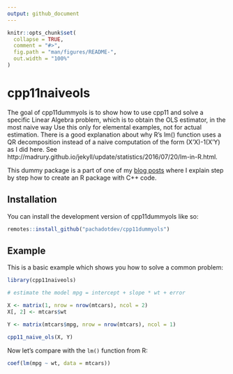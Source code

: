 ```yaml
---
output: github_document
---
```


<!-- README.md is generated from README.Rmd. Please edit that file -->

```r
knitr::opts_chunk$set(
  collapse = TRUE,
  comment = "#>",
  fig.path = "man/figures/README-",
  out.width = "100%"
)
```

# cpp11naiveols

<!-- badges: start -->
<!-- badges: end -->

The goal of cpp11dummyols is to show how to use cpp11 and solve a specific Linear Algebra problem, which is to obtain the OLS estimator, in the most naive way Use this only for elemental examples, not for actual estimation. There is a good explanation about why R's lm() function uses a QR decomposition instead of a naive computation of the form (X'X)-1(X'Y) as I did here. See http://madrury.github.io/jekyll/update/statistics/2016/07/20/lm-in-R.html.

This dummy package is a part of one of my [blog posts](https://pacha.dev/blog/2023/05/21/r-package-with-c-code-ubuntu/) where I explain step by step how to create an R package with C++ code.

## Installation

You can install the development version of cpp11dummyols like so:

``` r
remotes::install_github("pachadotdev/cpp11dummyols")
```

## Example

This is a basic example which shows you how to solve a common problem:

```r
library(cpp11naiveols)

# estimate the model mpg = intercept + slope * wt + error

X <- matrix(1, nrow = nrow(mtcars), ncol = 2)
X[, 2] <- mtcars$wt

Y <- matrix(mtcars$mpg, nrow = nrow(mtcars), ncol = 1)

cpp11_naive_ols(X, Y)
```

Now let's compare with the `lm()` function from R:

```r
coef(lm(mpg ~ wt, data = mtcars))
```

